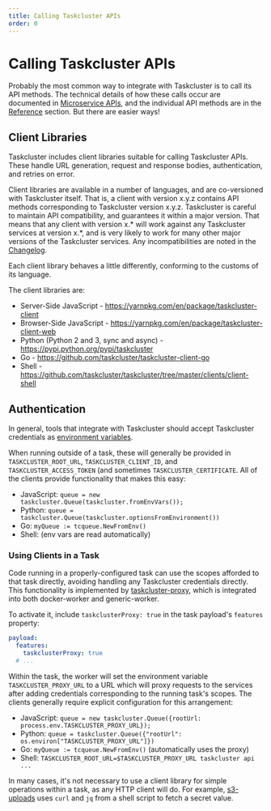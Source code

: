 ```yaml
---
title: Calling Taskcluster APIs
order: 0
---
```


# Calling Taskcluster APIs

Probably the most common way to integrate with Taskcluster is to call its API methods.
The technical details of how these calls occur are documented in [Microservice APIs](/docs/manual/design/apis), and the individual API methods are in the [Reference](/docs/reference) section.
But there are easier ways!

## Client Libraries

Taskcluster includes client libraries suitable for calling Taskcluster APIs.
These handle URL generation, request and response bodies, authentication, and retries on error.

Client libraries are available in a number of languages, and are co-versioned with Taskcluster itself.
That is, a client with version x.y.z contains API methods corresponding to Taskcluster version x.y.z.
Taskcluster is careful to maintain API compatibility, and guarantees it within a major version.
That means that any client with version x.* will work against any Taskcluster services at version x.*, and is very likely to work for many other major versions of the Taskcluster services.
Any incompatibilities are noted in the [Changelog](https://github.com/taskcluster/taskcluster/blob/master/CHANGELOG.md).

Each client library behaves a little differently, conforming to the customs of its language.

The client libraries are:

* Server-Side JavaScript - https://yarnpkg.com/en/package/taskcluster-client
* Browser-Side JavaScript - https://yarnpkg.com/en/package/taskcluster-client-web
* Python (Python 2 and 3, sync and async) - https://pypi.python.org/pypi/taskcluster
* Go - https://github.com/taskcluster/taskcluster-client-go
* Shell - https://github.com/taskcluster/taskcluster/tree/master/clients/client-shell

## Authentication

In general, tools that integrate with Taskcluster should accept Taskcluster credentials as [environment variables](/docs/manual/design/env-vars).

When running outside of a task, these will generally be provided in `TASKCLUSTER_ROOT_URL`, `TASKCLUSTER_CLIENT_ID`, and `TASKCLUSTER_ACCESS_TOKEN` (and sometimes `TASKCLUSTER_CERTIFICATE`.
All of the clients provide functionality that makes this easy:

 * JavaScript: `queue = new taskcluster.Queue(taskcluster.fromEnvVars());`
 * Python: `queue = taskcluster.Queue(taskcluster.optionsFromEnvironment())`
 * Go: `myQueue := tcqueue.NewFromEnv()`
 * Shell: (env vars are read automatically)

### Using Clients in a Task

Code running in a properly-configured task can use the scopes afforded to that task directly, avoiding handling any Taskcluster credentials directly.
This functionality is implemented by [taskcluster-proxy](https://github.com/taskcluster/taskcluster-proxy), which is integrated into both docker-worker and generic-worker.

To activate it, include `taskclusterProxy: true` in the task payload's `features` property:

```yaml
payload:
  features:
    taskclusterProxy: true
  # ...
```

Within the task, the worker will set the environment variable `TASKCLUSTER_PROXY_URL` to a URL which will proxy requests to the services after adding credentials corresponding to the running task's scopes.
The clients generally require explicit configuration for this arrangement:

 * JavaScript: `queue = new taskcluster.Queue({rootUrl: process.env.TASKCLUSTER_PROXY_URL});`
 * Python: `queue = taskcluster.Queue({"rootUrl": os.environ["TASKCLUSTER_PROXY_URL"]})`
 * Go: `myQueue := tcqueue.NewFromEnv()` (automatically uses the proxy)
 * Shell: `TASKCLUSTER_ROOT_URL=$TASKCLUSTER_PROXY_URL taskcluster api ...`

In many cases, it's not necessary to use a client library for simple operations within a task, as any HTTP client will do.
For example, [s3-uploads](/docs/manual/using/s3-uploads) uses `curl` and `jq` from a shell script to fetch a secret value.
